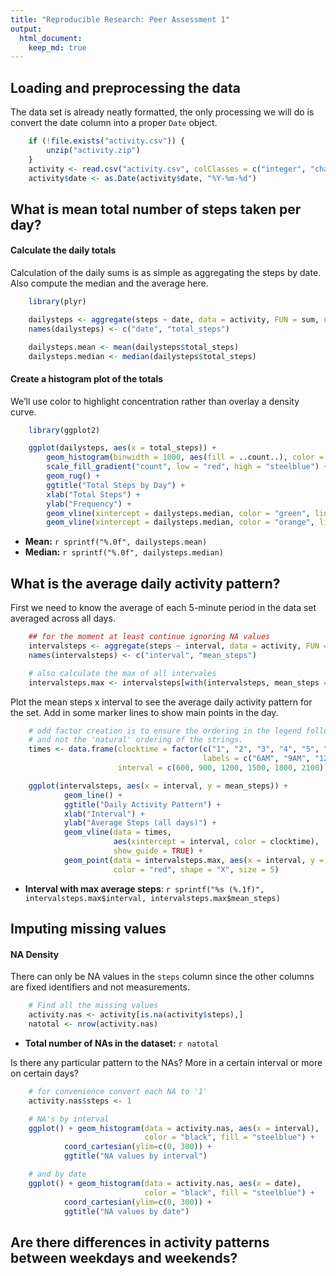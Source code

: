 ```yaml
---
title: "Reproducible Research: Peer Assessment 1"
output: 
  html_document:
    keep_md: true
---
```



## Loading and preprocessing the data

The data set is already neatly formatted, the only processing we will do is convert the date column
into a proper `Date` object.

```r
    if (!file.exists("activity.csv")) {
        unzip("activity.zip")
    }
    activity <- read.csv("activity.csv", colClasses = c("integer", "character", "integer"))
    activity$date <- as.Date(activity$date, "%Y-%m-%d")
```

## What is mean total number of steps taken per day?

#### Calculate the daily totals

Calculation of the daily sums is as simple as aggregating the steps by date. Also compute the median
and the average here.

```r
    library(plyr)

    dailysteps <- aggregate(steps ~ date, data = activity, FUN = sum, na.action = na.omit)
    names(dailysteps) <- c("date", "total_steps")

    dailysteps.mean <- mean(dailysteps$total_steps)
    dailysteps.median <- median(dailysteps$total_steps)
```

#### Create a histogram plot of the totals

We'll use color to highlight concentration rather than overlay a density curve.

```r
    library(ggplot2)

    ggplot(dailysteps, aes(x = total_steps)) + 
        geom_histogram(binwidth = 1000, aes(fill = ..count..), color = "black") + 
        scale_fill_gradient("count", low = "red", high = "steelblue") + 
        geom_rug() + 
        ggtitle("Total Steps by Day") + 
        xlab("Total Steps") + 
        ylab("Frequency") +
        geom_vline(xintercept = dailysteps.median, color = "green", linetype = "longdash") +
        geom_vline(xintercept = dailysteps.median, color = "orange", linetype = "dotted", size = 2)
```

- **Mean:** `r sprintf("%.0f", dailysteps.mean)`
- **Median:** `r sprintf("%.0f", dailysteps.median)`

## What is the average daily activity pattern?

First we need to know the average of each 5-minute period in the data set averaged across all days.

```r
    ## for the moment at least continue ignoring NA values
    intervalsteps <- aggregate(steps ~ interval, data = activity, FUN = mean, na.action = na.omit)
    names(intervalsteps) <- c("interval", "mean_steps")

    # also calculate the max of all intervales
    intervalsteps.max <- intervalsteps[with(intervalsteps, mean_steps == max(mean_steps)), ]
```

Plot the mean steps x interval to see the average daily activity pattern for the set. Add in some
marker lines to show main points in the day.

```r
    # odd factor creation is to ensure the ordering in the legend follows the clocktime order
    # and not the 'natural' ordering of the strings.
    times <- data.frame(clocktime = factor(c("1", "2", "3", "4", "5", "6"), 
                                           labels = c("6AM", "9AM", "12PM", "3PM", "6PM", "9PM")),
                        interval = c(600, 900, 1200, 1500, 1800, 2100))

    ggplot(intervalsteps, aes(x = interval, y = mean_steps)) + 
            geom_line() +
            ggtitle("Daily Activity Pattern") +
            xlab("Interval") +
            ylab("Average Steps (all days)") +
            geom_vline(data = times, 
                       aes(xintercept = interval, color = clocktime), 
                       show_guide = TRUE) +
            geom_point(data = intervalsteps.max, aes(x = interval, y = mean_steps), 
                       color = "red", shape = "X", size = 5)
```

- **Interval with max average steps**: `r sprintf("%s (%.1f)", intervalsteps.max$interval, intervalsteps.max$mean_steps)`

## Imputing missing values

#### NA Density

There can only be NA values in the `steps` column since the other columns are fixed identifiers and
not measurements.

```r
    # Find all the missing values
    activity.nas <- activity[is.na(activity$steps),]
    natotal <- nrow(activity.nas)
```

- **Total number of NAs in the dataset:** `r natotal`

Is there any particular pattern to the NAs? More in a certain interval or more on certain days?

```r
    # for convenience convert each NA to '1'
    activity.nas$steps <- 1

    # NA's by interval
    ggplot() + geom_histogram(data = activity.nas, aes(x = interval), 
                              color = "black", fill = "steelblue") +
            coord_cartesian(ylim=c(0, 300)) +
            ggtitle("NA values by interval")

    # and by date
    ggplot() + geom_histogram(data = activity.nas, aes(x = date), 
                              color = "black", fill = "steelblue") +
            coord_cartesian(ylim=c(0, 300)) +
            ggtitle("NA values by date")

```


## Are there differences in activity patterns between weekdays and weekends?
